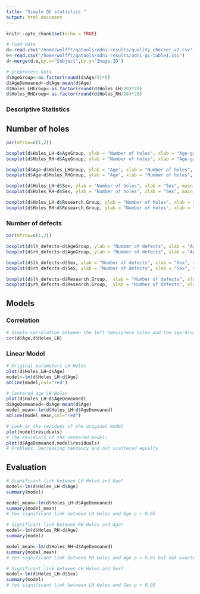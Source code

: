 ```yaml
---
title: "Simple QC statistics "
output: html_document
---
```


```r
knitr::opts_chunk$set(echo = TRUE)
```

```r
# load data
d<-read.csv("/home/wolfft/qatools/adni-results/quality_checker_v2.csv")
e<-read.csv("/home/wolfft/qatools/adni-results/adni-qc-table1.csv")
d<-merge(d,e,by.x="Subject",by.y="Image.ID")

# preprocess data
d$AgeGroup<-as.factor(round(d$Age/5)*5)
d$AgeDemeaned<-d$Age-mean(d$Age)
d$Holes_LHGroup<-as.factor(round(d$Holes_LH/20)*20)
d$Holes_RHGroup<-as.factor(round(d$Holes_RH/20)*20)
```

### Descriptive Statistics

## Number of holes

```r
par(mfrow=c(1,2))

boxplot(d$Holes_LH~d$AgeGroup, ylab = "Number of holes", xlab = "Age-group", main = "LH Holes over Age-group")
boxplot(d$Holes_RH~d$AgeGroup, ylab = "Number of holes", xlab = "Age-group", main = "RH Holes over Age-group")

boxplot(d$Age~d$Holes_LHGroup, ylab = "Age", xlab = "Number of holes", main = " Age over LH holes-group")
boxplot(d$Age~d$Holes_RHGroup, ylab = "Age", xlab = "Number of holes", main = " Age over RH holes-group") 

boxplot(d$Holes_LH~d$Sex, ylab = "Number of holes", xlab = "Sex", main = "LH Holes over sex")
boxplot(d$Holes_RH~d$Sex, ylab = "Number of holes", xlab = "Sex", main = "RH Holes over sex")

boxplot(d$Holes_LH~d$Research.Group, ylab = "Number of holes", xlab = "Research Group", las = 2, main = "LH Holes over Research Group")
boxplot(d$Holes_RH~d$Research.Group, ylab = "Number of holes", xlab = "Research Group", las = 2, main = "RH Holes over Research Group")
```

### Number of defects

```r
par(mfrow=c(1,2))

boxplot(d$lh_defects~d$AgeGroup, ylab = "Number of defects", xlab = "Age-group", main = "LH defects over Age-group")
boxplot(d$rh_defects~d$AgeGroup, ylab = "Number of defects", xlab = "Age-group", main = "RH Defects over Age-group")

boxplot(d$lh_defects~d$Sex, ylab = "Number of defects", xlab = "Sex", main = " LH Defects over sex")
boxplot(d$rh_defects~d$Sex, ylab = "Number of defects", xlab = "Sex", main = " RH Defects over sex")

boxplot(d$lh_defects~d$Research.Group,  ylab = "Number of defects", xlab = "Research Group", las = 2, main = "LH Defects over Research Group")
boxplot(d$rh_defects~d$Research.Group,  ylab = "Number of defects", xlab = "Research Group", las = 2, main = "RH Defects over Research Group")
```

## Models
### Correlation 
```r
# Simple correlation between the left hemisphere holes and the age-Grou
cor(d$Age,d$Holes_LH)
```
### Linear Model
```r
# Original parameters LH Holes 
plot(d$Holes_LH~d$Age)
model<-lm(d$Holes_LH~d$Age)
abline(model,col="red")

```

```r
# Centered age LH Holes
plot(d$Holes_LH~d$AgeDemeaned)
d$AgeDemeaned<-d$Age-mean(d$Age)
model_mean<-lm(d$Holes_LH~d$AgeDemeaned)
abline(model_mean,col="red")

```


```r
# Look at the residues of the original model 
plot(model$residuals)
# The residuals of the centered model: 
plot(d$AgeDemeaned,model$residuals)
# Problems: Decreasing tendancy and not scattered equally
```
## Evaluation 
```r
# Significant link between LH Holes and Age?
model<-lm(d$Holes_LH~d$Age)
summary(model)

model_mean<-lm(d$Holes_LH~d$AgeDemeaned)
summary(model_mean)
# Yes significant link between LH Holes and Age p < 0.05 
```

```r
# Significant link between RH Holes and Age?
model<-lm(d$Holes_RH~d$Age)
summary(model)

model_mean<-lm(d$Holes_RH~d$AgeDemeaned)
summary(model_mean)
# Yes significant link between RH Holes and Age p < 0.05 but not exactely the same results than the LH holes. 
```


```r
# Significant link between LH Holes and Sex?
model<-lm(d$Holes_LH~d$Sex)
summary(model)
# Yes significant link between LH Holes and Sex p < 0.05 

```




